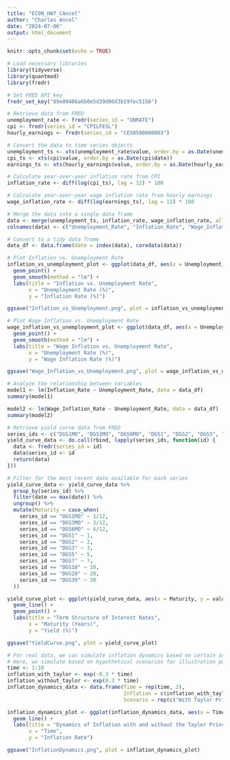 ```yaml
---
title: "ECON_HW7_CAncel"
author: "Charles Ancel"
date: "2024-07-06"
output: html_document
---
```


```r
knitr::opts_chunk$set(echo = TRUE)
```

```r
# Load necessary libraries
library(tidyverse)
library(quantmod)
library(fredr)

# Set FRED API key
fredr_set_key("89e09406a6b0e5d39d06d3b19fec5156")
```

```r
# Retrieve data from FRED
unemployment_rate <- fredr(series_id = "UNRATE")
cpi <- fredr(series_id = "CPILFESL")
hourly_earnings <- fredr(series_id = "CES0500000003")

# Convert the data to time series objects
unemployment_ts <- xts(unemployment_rate$value, order.by = as.Date(unemployment_rate$date))
cpi_ts <- xts(cpi$value, order.by = as.Date(cpi$date))
earnings_ts <- xts(hourly_earnings$value, order.by = as.Date(hourly_earnings$date))
```

```r
# Calculate year-over-year inflation rate from CPI
inflation_rate <- diff(log(cpi_ts), lag = 12) * 100

# Calculate year-over-year wage inflation rate from hourly earnings
wage_inflation_rate <- diff(log(earnings_ts), lag = 12) * 100
```

```r
# Merge the data into a single data frame
data <- merge(unemployment_ts, inflation_rate, wage_inflation_rate, all = FALSE)
colnames(data) <- c("Unemployment_Rate", "Inflation_Rate", "Wage_Inflation_Rate")

# Convert to a tidy data frame
data_df <- data.frame(date = index(data), coredata(data))
```

```r
# Plot Inflation vs. Unemployment Rate
inflation_vs_unemployment_plot <- ggplot(data_df, aes(x = Unemployment_Rate, y = Inflation_Rate)) +
  geom_point() +
  geom_smooth(method = "lm") +
  labs(title = "Inflation vs. Unemployment Rate",
       x = "Unemployment Rate (%)",
       y = "Inflation Rate (%)")

ggsave("Inflation_vs_Unemployment.png", plot = inflation_vs_unemployment_plot)
```

```r
# Plot Wage Inflation vs. Unemployment Rate
wage_inflation_vs_unemployment_plot <- ggplot(data_df, aes(x = Unemployment_Rate, y = Wage_Inflation_Rate)) +
  geom_point() +
  geom_smooth(method = "lm") +
  labs(title = "Wage Inflation vs. Unemployment Rate",
       x = "Unemployment Rate (%)",
       y = "Wage Inflation Rate (%)")

ggsave("Wage_Inflation_vs_Unemployment.png", plot = wage_inflation_vs_unemployment_plot)
```

```r
# Analyze the relationship between variables
model1 <- lm(Inflation_Rate ~ Unemployment_Rate, data = data_df)
summary(model1)

model2 <- lm(Wage_Inflation_Rate ~ Unemployment_Rate, data = data_df)
summary(model2)
```

```r
# Retrieve yield curve data from FRED
series_ids <- c("DGS1MO", "DGS3MO", "DGS6MO", "DGS1", "DGS2", "DGS3", "DGS5", "DGS7", "DGS10", "DGS20", "DGS30")
yield_curve_data <- do.call(rbind, lapply(series_ids, function(id) {
  data <- fredr(series_id = id)
  data$series_id <- id
  return(data)
}))

# Filter for the most recent date available for each series
yield_curve_data <- yield_curve_data %>%
  group_by(series_id) %>%
  filter(date == max(date)) %>%
  ungroup() %>%
  mutate(Maturity = case_when(
    series_id == "DGS1MO" ~ 1/12,
    series_id == "DGS3MO" ~ 3/12,
    series_id == "DGS6MO" ~ 6/12,
    series_id == "DGS1" ~ 1,
    series_id == "DGS2" ~ 2,
    series_id == "DGS3" ~ 3,
    series_id == "DGS5" ~ 5,
    series_id == "DGS7" ~ 7,
    series_id == "DGS10" ~ 10,
    series_id == "DGS20" ~ 20,
    series_id == "DGS30" ~ 30
  ))

yield_curve_plot <- ggplot(yield_curve_data, aes(x = Maturity, y = value)) +
  geom_line() +
  geom_point() +
  labs(title = "Term Structure of Interest Rates",
       x = "Maturity (Years)",
       y = "Yield (%)")

ggsave("YieldCurve.png", plot = yield_curve_plot)
```

```r
# For real data, we can simulate inflation dynamics based on certain assumptions or use historical data
# Here, we simulate based on hypothetical scenarios for illustration purposes
time <- 1:10
inflation_with_taylor <- exp(-0.3 * time)
inflation_without_taylor <- exp(0.3 * time)
inflation_dynamics_data <- data.frame(Time = rep(time, 2), 
                                      Inflation = c(inflation_with_taylor, inflation_without_taylor), 
                                      Scenario = rep(c("With Taylor Principle", "Without Taylor Principle"), each = 10))

inflation_dynamics_plot <- ggplot(inflation_dynamics_data, aes(x = Time, y = Inflation, color = Scenario)) +
  geom_line() +
  labs(title = "Dynamics of Inflation with and without the Taylor Principle",
       x = "Time",
       y = "Inflation Rate")

ggsave("InflationDynamics.png", plot = inflation_dynamics_plot)

```
